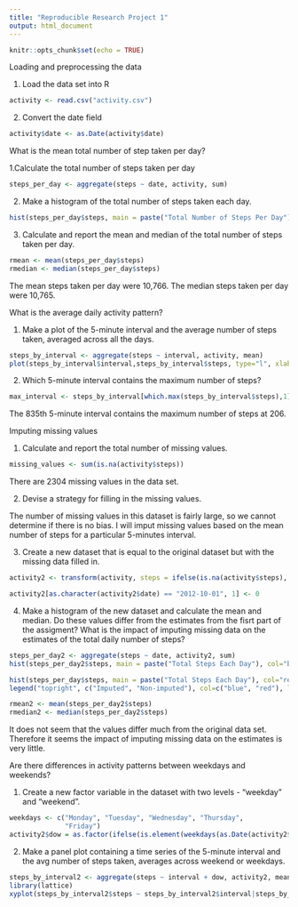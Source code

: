 ---
title: "Reproducible Research Project 1"
output: html_document
---

```{r setup, include=FALSE}
knitr::opts_chunk$set(echo = TRUE)
```

Loading and preprocessing the data

1. Load the data set into R

```{r}
activity <- read.csv("activity.csv")
```

2. Convert the date field

```{r}
activity$date <- as.Date(activity$date)
```



What is the mean total number of step taken per day?

1.Calculate the total number of steps taken per day

```{r}
steps_per_day <- aggregate(steps ~ date, activity, sum)
```

2. Make a histogram of the total number of steps taken each day.

```{r}
hist(steps_per_day$steps, main = paste("Total Number of Steps Per Day"), col="green", xlab="Number of Steps")
```

3. Calculate and report the mean and median of the total number of steps taken per day.

```{r}
rmean <- mean(steps_per_day$steps)
rmedian <- median(steps_per_day$steps)
```

The mean steps taken per day were 10,766. The median steps taken per day were 10,765.




What is the average daily activity pattern?

1. Make a plot of the 5-minute interval and the average number of steps taken, averaged across all the days.

```{r}
steps_by_interval <- aggregate(steps ~ interval, activity, mean)
plot(steps_by_interval$interval,steps_by_interval$steps, type="l", xlab="5-minute Interval", ylab="Number of Steps", main="Average Number of Steps per Day by Interval")
```

2. Which 5-minute interval contains the maximum number of steps?

```{r}
max_interval <- steps_by_interval[which.max(steps_by_interval$steps),1]
```

The 835th 5-minute interval contains the maximum number of steps at 206.




Imputing missing values

1. Calculate and report the total number of missing values.

```{r}
missing_values <- sum(is.na(activity$steps))
```

There are 2304 missing values in the data set.

2. Devise a strategy for filling in the missing values.
  
The number of missing values in this dataset is fairly large, so we cannot determine if there is no bias. I will imput missing values based on the mean number of steps for a particular 5-minutes interval.

3. Create a new dataset that is equal to the original dataset but with the missing data filled in.

```{r}
activity2 <- transform(activity, steps = ifelse(is.na(activity$steps), steps_by_interval$steps[match(activity$interval, steps_by_interval$interval)], activity$steps))

activity2[as.character(activity2$date) == "2012-10-01", 1] <- 0
```

4. Make a histogram of the new dataset and calculate the mean and median. Do these values differ from the estimates from the fisrt part of the assigment? What is the impact of imputing missing data on the estimates of the total daily number of steps?

```{r}
steps_per_day2 <- aggregate(steps ~ date, activity2, sum)
hist(steps_per_day2$steps, main = paste("Total Steps Each Day"), col="blue", xlab="Number of Steps")

hist(steps_per_day$steps, main = paste("Total Steps Each Day"), col="red", xlab="Number of Steps", add=T)
legend("topright", c("Imputed", "Non-imputed"), col=c("blue", "red"), lwd=5)
```

```{r}
rmean2 <- mean(steps_per_day2$steps)
rmedian2 <- median(steps_per_day2$steps)
```

It does not seem that the values differ much from the original data set. Therefore it seems the impact of imputing missing data on the estimates is very little.



Are there differences in activity patterns between weekdays and weekends?

1. Create a new factor variable in the dataset with two levels - "weekday" and "weekend".

```{r}
weekdays <- c("Monday", "Tuesday", "Wednesday", "Thursday", 
              "Friday")
activity2$dow = as.factor(ifelse(is.element(weekdays(as.Date(activity2$date)),weekdays), "Weekday", "Weekend"))
```

2. Make a panel plot containing a time series of the 5-minute interval and the avg number of steps taken, averages across weekend or weekdays.

```{r}
steps_by_interval2 <- aggregate(steps ~ interval + dow, activity2, mean)
library(lattice)
xyplot(steps_by_interval2$steps ~ steps_by_interval2$interval|steps_by_interval2$dow, main="Average Steps per Day by Interval",xlab="Interval", ylab="Number of Steps",layout=c(1,2), type="l")
```